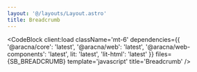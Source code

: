 ```yaml
---
layout: '@/layouts/Layout.astro'
title: Breadcrumb
---
```



<BreadcrumbComponentBlock client:only />

<CodeBlock
  client:load
  className='mt-6'
  dependencies={{
    '@aracna/core': 'latest',
    '@aracna/web': 'latest',
    '@aracna/web-components': 'latest',
    lit: 'latest',
    'lit-html': 'latest'
  }}
  files={SB_BREADCRUMB}
  template='javascript'
  title='Breadcrumb'
/>
